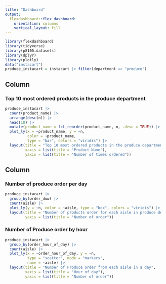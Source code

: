 ```yaml
---
title: "Dashboard"
output: 
  flexdashboard::flex_dashboard:
    orientation: columns
    vertical_layout: fill
---
```


```r
library(flexdashboard)
library(tidyverse)
library(p8105.datasets)
library(dplyr)
library(plotly)
data("instacart")
produce_instacart = instacart |> filter(department == "produce")
```

Column {data-width=500}
-----------------------------------------------------------------------

### Top 10 most ordered products in the produce department

```r
produce_instacart |> 
  count(product_name) |> 
  arrange(desc(n)) |> 
  head(10) |> 
  mutate(product_name = fct_reorder(product_name, n, .desc = TRUE)) |> 
  plot_ly(x = ~product_name, y = ~n, 
          color = ~product_name, 
          type = "bar", colors = "viridis") |> 
  layout(title = "Top 10 most ordered products in the produce department",
         xaxis = list(title = "Product Name"),
         yaxis = list(title = "Number of times ordered"))
```

Column {data-width=500}
-----------------------------------------------------------------------

### Number of produce order per day

```r
produce_instacart |> 
  group_by(order_dow) |> 
  count(aisle) |> 
  plot_ly(y = ~n, color = ~aisle, type = "box", colors = "viridis") |> 
  layout(title = "Number of products order for each aisle in produce department per day",
         yaxis = list(title = "Number of order"))
```

### Number of Produce order by hour

```r
produce_instacart |> 
  group_by(order_hour_of_day) |> 
  count(aisle) |> 
  plot_ly(x = ~order_hour_of_day, y = ~n, 
          type = "scatter", mode = "markers", 
          name = ~aisle) |> 
  layout(title = "Number of Produce order from each aisle in a day",
         xaxis = list(title = "Hour of day"),
         yaxis = list(title = "Number of order"))
```